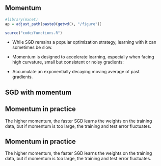 ## Momentum
```r
#library(mxnet)
ap = adjust_path(paste0(getwd(), "/figure"))

source("code/functions.R")
```


- While SGD remains a popular optimization strategy, learning with it can sometimes be slow.

- Momentum is designed to accelerate learning, especially when facing high curvature,
  small but consistent or noisy gradients:

  \begin{eqnarray*}
    \nu &\leftarrow& \varphi \nu - \alpha g(\theta) \\
    \theta &\leftarrow& \theta + \nu
  \end{eqnarray*}

- Accumulate an exponentially decaying moving average of past gradients.


<!--
## Momentum

- Exponentially decaying moving average of past gradients:
\vspace{-0.7cm}
\begin{eqnarray*}
  \nu_{1} &\leftarrow& \varphi \nu_0 - \alpha g(\theta_0) \\
  \nu_{2} &\leftarrow& \varphi \nu_1 - \alpha g(\theta_1) \\
          &=& \varphi (\varphi \nu_0 - \alpha g(\theta_0)) - \alpha g(\theta_1) \\
          &=& \varphi^2 \nu_0 - \varphi \alpha g(\theta_0) - \alpha g(\theta_1) \\
  \nu_{3} &\leftarrow& \varphi \nu_2 - \alpha g(\theta_2) \\
          &=& \varphi^3 \nu_0 - \varphi^2 \alpha g(\theta_0) - \varphi \alpha g(\theta_1) - \alpha g(\theta_0) \\
\end{eqnarray*}
\vspace{-0.7cm}
- $\varphi \in [0, 1)$ controls speed of decay, common values are $0.5, 0.9, 0.99$.
  The larger $\varphi$, the more past gradients affect the current direction.

- Momentum depends on how **large** and how **aligned** sequence of gradients is.

## Momentum
-->
<!--
\footnotesize

\begin{eqnarray*}
  \theta_{k+1} &=& \theta_{k} - \alpha \displaystyle\sum_{j = 0}^{k} \varphi^j g(\theta_j) + \varphi^{k+1}\nu_0 \\
               &=& \theta_{k} - \alpha g(\theta) \displaystyle\sum_{j = 0}^{k} \varphi^j + \varphi^{k+1}\nu_0 \\
               &=& \theta_{k} - \alpha g(\theta) \frac{1 - \varphi^{k+1}}{1 - \varphi} + \varphi^k \nu_0 \\
               \lim_{k \to \infty} &=& \theta_k - \alpha g(\theta) \frac{1}{1 - \varphi}
\end{eqnarray*}
-->
<!--

- Suppose momentum always observes the same gradient $g(\theta)$.

- Thus, momentum will accelerate in the direction of $-g(\theta)$ until
reaching terminal velocity with step size:
\[
\nu = -\alpha g(\theta)(1 + \varphi + \varphi^2 + \varphi^3 + ...) = -\alpha g(\theta) \frac{1}{1 - \varphi}
\]

- Hence, $\varphi = 0.9$ corresponds to multiplying the maximum
  speed by 10 relative to the gradient descent algorithm.
-->
<!--

## Momentum: physical explanation

\center
\includegraphics[height = 7.5 cm, width = 7.5 cm]{`r ap("momentum_physics_0.png")`}

## Momentum: physical explanation

\center
\includegraphics[height = 7.5 cm, width = 7.5 cm]{`r ap("momentum_physics_1.png")`}

## Momentum: physical explanation

\center
\includegraphics[height = 7.5 cm, width = 7.5 cm]{`r ap("momentum_physics_2.png")`}

## Momentum: physical explanation

\center
\includegraphics[height = 7.5 cm, width = 7.5 cm]{`r ap("momentum_physics_3.png")`}

## Momentum: physical explanation

\center
\includegraphics[height = 7.5 cm, width = 7.5 cm]{`r ap("momentum_physics_4.png")`}

## Momentum: physical explanation

\center
\includegraphics[height = 7.5 cm, width = 7.5 cm]{`r ap("momentum_physics_5.png")`}


## Gradient descent vs momentum

\begin{figure}
\centering
  \includegraphics[height = 6 cm, width = 10 cm]{`r ap("gd_vs_momentum.png")`}
  \caption{Gradient descent (left) needs many steps and gets stuck
           in a local minimum. Momentum (right) finds the global minimum.}
\end{figure}

-->

## SGD with momentum

\begin{figure}
\centering
  \includegraphics[height = 6 cm, width = 10 cm]{`r ap("momentum.png")`}
  \caption{The contour lines show a quadratic loss function with a poorly
           conditioned Hessian matrix. The to curves show how standard
           gradient descent (black) and momentum (red) learn when dealing
           with ravines.}
\end{figure}



## Momentum in practice

\begin{figure}
\centering
  \includegraphics[width=10cm]{`r ap("momentum_train.png")`}
\end{figure}

The higher momentum, the faster SGD learns the weights on the training data, but if momentum is too large, the training and test error fluctuates.

## Momentum in practice

\begin{figure}
\centering
  \includegraphics[width=10cm]{`r ap("momentum_test.png")`}
\end{figure}

The higher momentum, the faster SGD learns the weights on the training data, but if momentum is too large, the training and test error fluctuates.
<!--

## Nestorov momentum

- Momentum aims to solve poor conditioning of the hessian but also variance
  in the stochastic gradient.

- Nesterov momentum modifies the algorithm such that the gradient is evaluated
  after the current velocity is applied:
  \begin{eqnarray*}
    \nu &\leftarrow& \varphi \nu - \alpha \nabla_\theta \Big[\frac{1}{m} \sum_{i} L(y^{(i)}, f(\tilde{x}^{(i)}, \theta + \varphi\nu) \Big] \\
    \theta &\leftarrow& \theta + \nu
  \end{eqnarray*}

- We can interpret Nesterov momentum as an attempt to add a correction factor
  to the basic method.

-->
